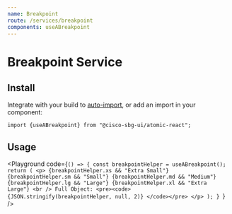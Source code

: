 ```yaml
---
name: Breakpoint
route: /services/breakpoint
components: useABreakpoint
---
```


# Breakpoint Service

## Install

Integrate with your build to [auto-import](/#integrating), or add an import in your component:

```
import {useABreakpoint} from "@cisco-sbg-ui/atomic-react";
```

## Usage

<Playground
  code={`() => {
  const breakpointHelper = useABreakpoint();
  return (
    <p>
      {breakpointHelper.xs && "Extra Small"}
      {breakpointHelper.sm && "Small"}
      {breakpointHelper.md && "Medium"}
      {breakpointHelper.lg && "Large"}
      {breakpointHelper.xl && "Extra Large"}
      <br />
      Full Object:
      <pre><code>
      {JSON.stringify(breakpointHelper, null, 2)}
      </code></pre>
    </p>
  );
}
`}
/>
